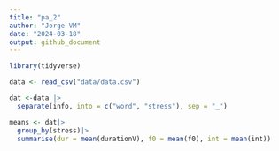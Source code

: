 ```yaml
---
title: "pa_2"
author: "Jorge VM"
date: "2024-03-18"
output: github_document
---
```


```r
library(tidyverse)
```
```r
data <- read_csv("data/data.csv")
```
```r
dat <-data |>
  separate(info, into = c("word", "stress"), sep = "_")
```
```r
means <- dat|>
  group_by(stress)|>
  summarise(dur = mean(durationV), f0 = mean(f0), int = mean(int))
```


